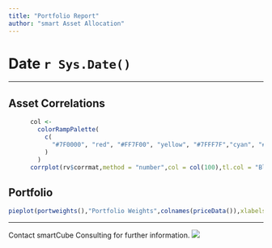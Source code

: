 ```yaml
---
title: "Portfolio Report"
author: "smart Asset Allocation"
---
```


# Date `r Sys.Date()`

----

## Asset Correlations

```r
      col <-
        colorRampPalette(
          c(
            "#7F0000", "red", "#FF7F00", "yellow", "#7FFF7F","cyan", "#007FFF", "blue", "#00007F"
          )
        )
      corrplot(rv$corrmat,method = "number",col = col(100),tl.col = "Black")
```

## Portfolio

```r
pieplot(portweights(),"Portfolio Weights",colnames(priceData()),xlabels=F)
```

----
Contact smartCube Consulting for further information. ![](www/smartcube.gif)
